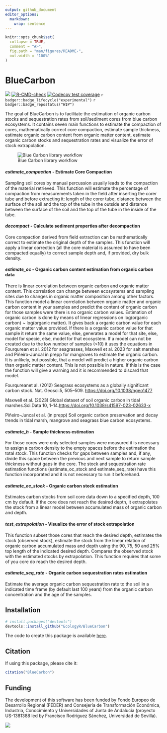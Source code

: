 ```yaml
---
output: github_document
editor_options: 
  markdown: 
    wrap: sentence
---
```


<!-- README.md is generated from README.Rmd. Please edit that file -->

```r
knitr::opts_chunk$set(
  collapse = TRUE,
  comment = "#>",
  fig.path = "man/figures/README-",
  out.width = "100%"
)
```

# BlueCarbon

<!-- badges: start -->
![](https://img.shields.io/github/r-package/v/EcologyR/BlueCarbon)
[![R-CMD-check](https://github.com/EcologyR/BlueCarbon/actions/workflows/R-CMD-check.yaml/badge.svg)](https://github.com/EcologyR/BlueCarbon/actions/workflows/R-CMD-check.yaml)
[![Codecov test coverage](https://codecov.io/gh/EcologyR/BlueCarbon/graph/badge.svg)](https://app.codecov.io/gh/EcologyR/BlueCarbon)
`r badger::badge_lifecycle("experimental")`
`r badger::badge_repostatus("WIP")`
<!-- badges: end -->

The goal of BlueCarbon is to facilitate the estimation of organic carbon stocks and sequestration rates from soil/sediment cores from blue carbon ecosystems.
It contains seven main functions to estimate the compaction of cores, mathematically correct core compaction, estimate sample thickness, estimate organic carbon content from organic matter content, estimate organic carbon stocks and sequestration rates and visualize the error of stock extrapolation.

![Blue Carbon library workflow](man/figures/BC_workflow-01.png)


#### ***estimate_compaction*** **- Estimate Core Compaction**

Sampling soil cores by manual percussion usually leads to the compaction of the material retrieved.
This function will estimate the percentage of compaction from measurements taken in the field after inserting the corer tube and before extracting it: length of the corer tube, distance between the surface of the soil and the top of the tube in the outside and distance between the surface of the soil and the top of the tube in the inside of the tube.

#### ***decompact*** **- Calculate sediment properties after decompaction**

Core compaction derived from field extraction can be mathematically correct to estimate the original depth of the samples.
This function will apply a linear correction (all the core material is assumed to have been compacted equally) to correct sample depth and, if provided, dry bulk density.

#### ***estimate_oc*** **- Organic carbon content estimation from organic carbon data**

There is linear correlation between organic carbon and organic matter content.
This correlation can change between ecosystems and sampling sites due to changes in organic matter composition among other factors.
This function model a linear correlation between organic matter and organic carbon content in your samples and predict the content of organic carbon for those samples were there is no organic carbon values.
Estimation of organic carbon is done by means of linear regressions on log(organic carbon) \~ log(organic matter).
It gives back a organic carbon value for each organic matter value provided.
If there is a organic carbon value for that sample it return the same value, else, generates a model for that site, else, model for specie, else, model for that ecosystem.
If a model can not be created due to the low number of samples (\<10) it uses the equations in Fourqurean et al. 2012 for seagrasses, Maxwell et al. 2023 for salt marshes and Piñeiro-Juncal in prepp for mangroves to estimate the organic carbon.
It is unlikely, but possible, that a model will predict a higher organic carbon than organic matter content.
This is not possible in nature. If this is the case the function will give a warning and it is recommended to discard that model.

Fourqureanet al. (2012) Seagrass ecosystems as a globally significant carbon stock.
Nat. Geosci.5, 505–509. <https://doi.org/10.1038/ngeo1477>

Maxwell et al. (2023) Global dataset of soil organic carbon in tidal marshes.Sci.Data 10, 1–14.<https://doi.org/10.1038/s41597-023-02633-x>

Piñeiro-Juncal et al. (in prepp) Soil organic carbon preservation and decay trends in tidal marsh, mangrove and seagrass blue carbon ecosystems.

#### ***estimate_h*** **- Sample thickness estimation**

For those cores were only selected samples were measured it is necessary to assign a carbon density to the empty spaces before the estimation the total stock.
This function checks for gaps between samples and, if any, divide this space between the previous and next sample to return sample thickness without gaps in the core.
The stock and sequestration rate estimation functions (estimate_oc_stock and estimate_seq_rate) have this function incorporated and it is not necessary to run it beforehand.

#### ***estimate_oc_stock*** **- Organic carbon stock estimation**

Estimates carbon stocks from soil core data down to a specified depth, 100 cm by default.
If the core does not reach the desired depth, it extrapolates the stock from a linear model between accumulated mass of organic carbon and depth.

#### ***test_extrapolation*** **- Visualize the error of stock extrapolation**

This function subset those cores that reach the desired depth, estimates the stock (observed stock), estimate the stock from the linear relation of organic carbon accumulated mass and depth using the 90, 75, 50 and 25% top length of the indicated desired depth.
Compares the observed stock with the estimated stocks by extrapolation.
This function requires that some of you core do reach the desired depth.

#### ***estimate_seq_rate*** **- Organic carbon sequestration rates estimation**

Estimate the average organic carbon sequestration rate to the soil in a indicated time frame (by default last 100 years) from the organic carbon concentration and the age of the samples.

## Installation

``` r
# install.packages("devtools")
devtools::install_github("EcologyR/BlueCarbon")
```

The code to create this package is available [here](https://github.com/EcologyR/BlueCarbon).

## Citation

If using this package, please cite it:

```r
citation("BlueCarbon")
```

## Funding

The development of this software has been funded by Fondo Europeo de Desarrollo Regional (FEDER) and Consejería de Transformación Económica, Industria, Conocimiento y Universidades of Junta de Andalucía (proyecto US-1381388 led by Francisco Rodríguez Sánchez, Universidad de Sevilla).

![](https://ecologyr.github.io/workshop/images/logos.png)
